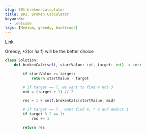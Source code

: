 ```yaml
---
slug: 991-broken-calculator
title: 991. Broken Calculator
keywords:
  - leetcode
tags: [Medium, greedy, backtrack]
---
```


[Link](https://leetcode.com/problems/broken-calculator/description/)

Greedy, \*2(or half) will be the better choice

```python
class Solution:
    def brokenCalc(self, startValue: int, target: int) -> int:

        if startValue >= target:
            return startValue - target

        # if target == 7, we want to find 4 not 3
        mid = (target + 1) // 2

        res = 1 + self.brokenCalc(startValue, mid)

        # if target == 7 , want find 4, * 2 and deduct 1
        if target % 2 == 1:
            res += 1

        return res
```
